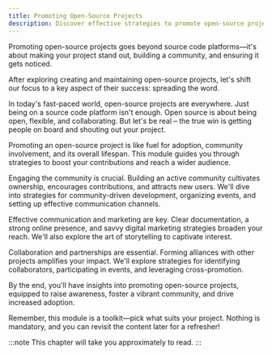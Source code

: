 ```yaml
---
title: Promoting Open-Source Projects
description: Discover effective strategies to promote open-source projects, engage the community, and increase adoption. Unlock the power of open collaboration.
---
```


<p class="lead">Promoting open-source projects goes beyond source code platforms—it's about making your project stand out, building a community, and ensuring it gets noticed.</p>

After exploring creating and maintaining open-source projects, let's shift our focus to a key aspect of their success: spreading the word.

In today's fast-paced world, open-source projects are everywhere. Just being on a source code platform isn't enough. Open source is about being open, flexible, and collaborating. But let's be real – the true win is getting people on board and shouting out your project.

Promoting an open-source project is like fuel for adoption, community involvement, and its overall lifespan. This module guides you through strategies to boost your contributions and reach a wider audience.

Engaging the community is crucial. Building an active community cultivates ownership, encourages contributions, and attracts new users. We'll dive into strategies for community-driven development, organizing events, and setting up effective communication channels.

Effective communication and marketing are key. Clear documentation, a strong online presence, and savvy digital marketing strategies broaden your reach. We'll also explore the art of storytelling to captivate interest.

Collaboration and partnerships are essential. Forming alliances with other projects amplifies your impact. We'll explore strategies for identifying collaborators, participating in events, and leveraging cross-promotion.

By the end, you'll have insights into promoting open-source projects, equipped to raise awareness, foster a vibrant community, and drive increased adoption.

Remember, this module is a toolkit—pick what suits your project. Nothing is mandatory, and you can revisit the content later for a refresher!

:::note
This chapter will take you approximately **<GuideReadingTime slug="guide/promoting-open-source-projects" />** to read.
:::